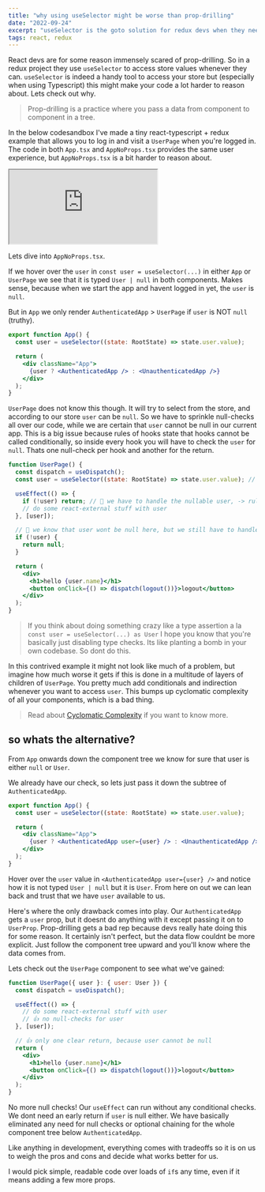 ```yaml
---
title: "why using useSelector might be worse than prop-drilling"
date: "2022-09-24"
excerpt: "useSelector is the goto solution for redux devs when they need some state from the store. I'll outline why I consider this a bad idea with an example codesandbox"
tags: react, redux
---
```


React devs are for some reason immensely scared of prop-drilling. So in a redux project they use `useSelector` to access store values whenever they can.
`useSelector` is indeed a handy tool to access your store but (especially when using Typescript) this might make your code a lot harder to reason about. Lets check out why.

> Prop-drilling is a practice where you pass a data from component to component in a tree.

In the below codesandbox I've made a tiny react-typescript + redux example that allows you to log in and visit a `UserPage` when you're logged in.
The code in both `App.tsx` and `AppNoProps.tsx` provides the same user experience, but `AppNoProps.tsx` is a bit harder to reason about.

<iframe
  src="https://codesandbox.io/embed/propdrilling-vs-useselector-93f73y?fontsize=14&hidenavigation=1&theme=dark"
  style={{
    width: "100%",
    height: "500px",
    border: 0,
    borderRadius: "4px",
    overflow: "hidden",
  }}
  title="propdrilling vs useSelector"
  allow="accelerometer; ambient-light-sensor; camera; encrypted-media; geolocation; gyroscope; hid; microphone; midi; payment; usb; vr; xr-spatial-tracking"
  sandbox="allow-forms allow-modals allow-popups allow-presentation allow-same-origin allow-scripts"
></iframe>

Lets dive into `AppNoProps.tsx`.

If we hover over the `user` in `const user = useSelector(...)` in either `App` or `UserPage` we see that it is typed `User | null` in both components.
Makes sense, because when we start the app and havent logged in yet, the `user` is `null`.

But in `App` we only render `AuthenticatedApp` > `UserPage` if `user` is NOT `null` (truthy).

```jsx
export function App() {
  const user = useSelector((state: RootState) => state.user.value);

  return (
    <div className="App">
      {user ? <AuthenticatedApp /> : <UnauthenticatedApp />}
    </div>
  );
}
```

`UserPage` does not know this though. It will try to select from the store, and according to our store `user` can be `null`. So we have to sprinkle null-checks all over our code, while we are certain that `user` cannot be null in our current app. This is a big issue because rules of hooks state that hooks cannot be called conditionally, so inside every hook you will have to check the `user` for `null`. Thats one null-check per hook and another for the return.

```jsx
function UserPage() {
  const dispatch = useDispatch();
  const user = useSelector((state: RootState) => state.user.value); // User | null

  useEffect(() => {
    if (!user) return; // 💩 we have to handle the nullable user, -> rules of hooks
    // do some react-external stuff with user
  }, [user]);

  // 💩 we know that user wont be null here, but we still have to handle it
  if (!user) {
    return null;
  }

  return (
    <div>
      <h1>hello {user.name}</h1>
      <button onClick={() => dispatch(logout())}>logout</button>
    </div>
  );
}
```

> If you think about doing something crazy like a type assertion a la `const user = useSelector(...) as User`
> I hope you know that you're basically just disabling type checks. Its like planting a bomb in your own codebase. So dont do this.

In this contrived example it might not look like much of a problem, but imagine how much worse it gets if this is done in a multitude of layers of children of `UserPage`.
You pretty much add conditionals and indirection whenever you want to access `user`. This bumps up cyclomatic complexity of all your components, which is a bad thing.

> Read about [Cyclomatic Complexity](https://www.ibm.com/docs/en/raa/6.1?topic=metrics-cyclomatic-complexity) if you want to know more.

## so whats the alternative?

From `App` onwards down the component tree we know for sure that user is either `null` or `User`.

We already have our check, so lets just pass it down the subtree of `AuthenticatedApp`.

```jsx
export function App() {
  const user = useSelector((state: RootState) => state.user.value);

  return (
    <div className="App">
      {user ? <AuthenticatedApp user={user} /> : <UnauthenticatedApp />}
    </div>
  );
}
```

Hover over the `user` value in `<AuthenticatedApp user={user} />` and notice how it is not typed `User | null` but it is `User`. From here on out we can lean back and trust that we have `user` available to us.

Here's where the only drawback comes into play. Our `AuthenticatedApp` gets a `user` prop, but it doesnt do anything with it except passing it on to `UserProp`.
Prop-drilling gets a bad rep because devs really hate doing this for some reason. It certainly isn't perfect, but the data flow couldnt be more explicit. Just follow the component tree upward and you'll know where the data comes from.

Lets check out the `UserPage` component to see what we've gained:

```jsx
function UserPage({ user }: { user: User }) {
  const dispatch = useDispatch();

  useEffect(() => {
    // do some react-external stuff with user
    // 👍 no null-checks for user
  }, [user]);

  // 👍 only one clear return, because user cannot be null
  return (
    <div>
      <h1>hello {user.name}</h1>
      <button onClick={() => dispatch(logout())}>logout</button>
    </div>
  );
}
```

No more null checks! Our `useEffect` can run without any conditional checks. We dont need an early return if `user` is null either.
We have basically eliminated any need for null checks or optional chaining for the whole component tree below `AuthenticatedApp`.

Like anything in development, everything comes with tradeoffs so it is on us to weigh the pros and cons and decide what works better for us.

I would pick simple, readable code over loads of `if`s any time, even if it means adding a few more props.
